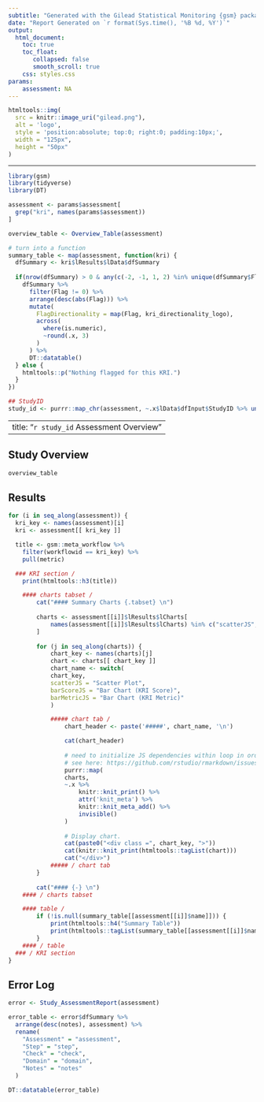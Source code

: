 ```yaml
---
subtitle: "Generated with the Gilead Statistical Monitoring {gsm} package"
date: "Report Generated on `r format(Sys.time(), '%B %d, %Y')`"
output:
  html_document:
    toc: true
    toc_float:
       collapsed: false
       smooth_scroll: true
    css: styles.css
params:
    assessment: NA
---
```


```r
htmltools::img(
  src = knitr::image_uri("gilead.png"), 
  alt = 'logo', 
  style = 'position:absolute; top:0; right:0; padding:10px;', 
  width = "125px", 
  height = "50px"
)
```

---

```r
library(gsm)
library(tidyverse)
library(DT)

assessment <- params$assessment[
  grep("kri", names(params$assessment))
]

overview_table <- Overview_Table(assessment) 

# turn into a function
summary_table <- map(assessment, function(kri) {
  dfSummary <- kri$lResults$lData$dfSummary
  
  if(nrow(dfSummary) > 0 & any(c(-2, -1, 1, 2) %in% unique(dfSummary$Flag))) {
    dfSummary %>% 
      filter(Flag != 0) %>% 
      arrange(desc(abs(Flag))) %>% 
      mutate(
        FlagDirectionality = map(Flag, kri_directionality_logo),
        across(
          where(is.numeric),
          ~round(.x, 3)
        )
      ) %>% 
      DT::datatable()
  } else {
    htmltools::p("Nothing flagged for this KRI.")
  }
})

## StudyID
study_id <- purrr::map_chr(assessment, ~.x$lData$dfInput$StudyID %>% unique()) %>% unique()
```

---
title: "`r study_id` Assessment Overview"
---

## Study Overview

<div class="gsm-overview-table">
```r
overview_table
```
</div>

## Results

```r
for (i in seq_along(assessment)) {
  kri_key <- names(assessment)[i]
  kri <- assessment[[ kri_key ]]

  title <- gsm::meta_workflow %>% 
    filter(workflowid == kri_key) %>% 
    pull(metric)

  ### KRI section /
    print(htmltools::h3(title))

    #### charts tabset /
        cat("#### Summary Charts {.tabset} \n")
        
        charts <- assessment[[i]]$lResults$lCharts[
            names(assessment[[i]]$lResults$lCharts) %in% c("scatterJS", "barMetricJS", "barScoreJS")
        ]
        
        for (j in seq_along(charts)) {
            chart_key <- names(charts)[j]
            chart <- charts[[ chart_key ]]
            chart_name <- switch(
            chart_key,
            scatterJS = "Scatter Plot",
            barScoreJS = "Bar Chart (KRI Score)",
            barMetricJS = "Bar Chart (KRI Metric)"
            )

            ##### chart tab /
                chart_header <- paste('#####', chart_name, '\n')

                cat(chart_header)
                
                # need to initialize JS dependencies within loop in order to print correctly
                # see here: https://github.com/rstudio/rmarkdown/issues/1877#issuecomment-678996452
                purrr::map(
                charts,
                ~.x %>%
                    knitr::knit_print() %>%
                    attr('knit_meta') %>%
                    knitr::knit_meta_add() %>%
                    invisible()
                )
            
                # Display chart.
                cat(paste0("<div class =", chart_key, ">"))
                cat(knitr::knit_print(htmltools::tagList(chart)))
                cat("</div>")
            ##### / chart tab
        }
        
        cat("#### {-} \n")
    #### / charts tabset

    #### table /
        if (!is.null(summary_table[[assessment[[i]]$name]])) {
            print(htmltools::h4("Summary Table"))
            print(htmltools::tagList(summary_table[[assessment[[i]]$name]]))
        }
    #### / table
  ### / KRI section
}
```

## Error Log

```r
error <- Study_AssessmentReport(assessment)

error_table <- error$dfSummary %>% 
  arrange(desc(notes), assessment) %>% 
  rename(
    "Assessment" = "assessment",
    "Step" = "step",
    "Check" = "check",
    "Domain" = "domain",
    "Notes" = "notes"
  )

DT::datatable(error_table)
```

